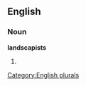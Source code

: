
==English==

===Noun===
'''landscapists'''

# {{plural of|[[landscapist]]}}

[[Category:English plurals]]